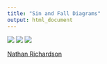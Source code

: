 ```yaml
---
title: "Sin and Fall Diagrams"
output: html_document
---
```


![](fall_path.png)
![](sin_path.png)
![](fall_sin.png)


[Nathan Richardson](http://www.ldsphilosopher.com/series/understanding-the-fall/)